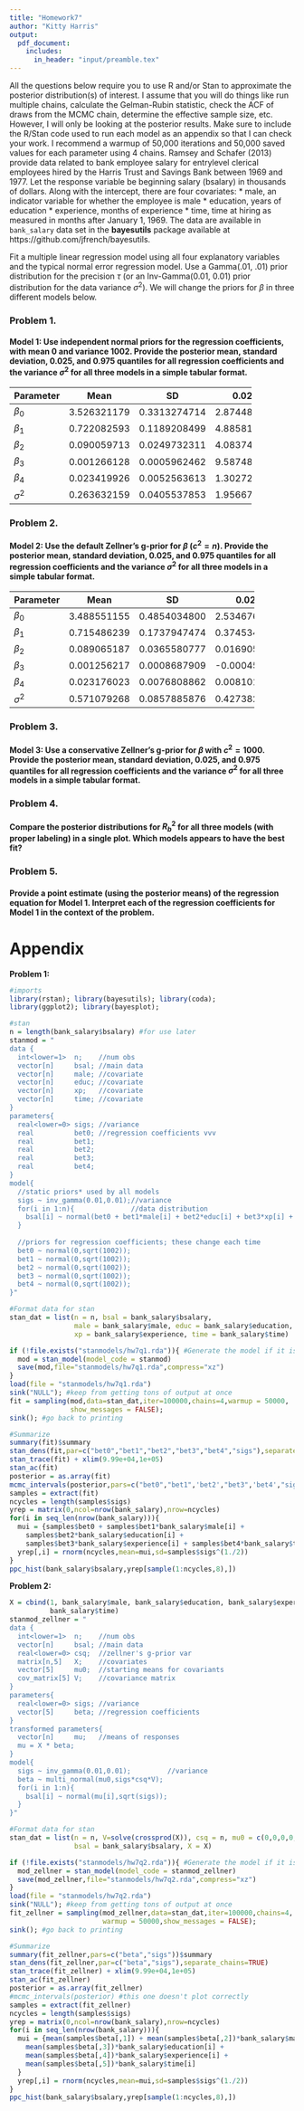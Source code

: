 ```yaml
---
title: "Homework7"
author: "Kitty Harris"
output: 
  pdf_document:
    includes:
      in_header: "input/preamble.tex"
---
```


All the questions below require you to use R and/or Stan to approximate the posterior distribution(s) of interest. I assume that you will do things like run multiple chains, calculate the Gelman-Rubin statistic, check the ACF of draws from the MCMC chain, determine the effective sample size, etc. However, I will only be looking at the posterior results. Make sure to include the R/Stan code used to run each model as an appendix so that I can check your work. I recommend a warmup of 50,000 iterations and 50,000 saved values for each parameter using 4 chains. \break
Ramsey and Schafer (2013) provide data related to bank employee salary for entrylevel clerical employees hired by the Harris Trust and Savings Bank between 1969 and 1977. Let the response variable be beginning salary (bsalary) in thousands of
dollars. Along with the intercept, there are four covariates:
* male, an indicator variable for whether the employee is male
* education, years of education
* experience, months of experience
* time, time at hiring as measured in months after January 1, 1969. 
The data are available in `bank_salary` data set in the **bayesutils** package available at https://github.com/jfrench/bayesutils. \break

Fit a multiple  linear regression model using all four explanatory variables and the typical normal error regression model. Use a Gamma(.01, .01) prior distribution for
the precision $\tau$ (or an Inv-Gamma(0.01, 0.01) prior distribution for the data variance $\sigma^2$). We will change the priors for $\beta$ in three different models below.

### Problem 1.
#### Model 1: Use independent normal priors for the regression coefficients, with mean 0 and variance 1002. Provide the posterior mean, standard deviation, 0.025, and 0.975 quantiles for all regression coefficients and the variance $\sigma^2$ for all three models in a simple tabular format. 

+----------+-----------+------------+------------+-----------+
|Parameter |Mean       |SD          |0.025q      |0.975q     |
+==========+===========+============+============+===========+
|$\beta_0$ |3.526321179|0.3313274714|2.874486e+00|4.176178439|
+----------+-----------+------------+------------+-----------+
|$\beta_1$ |0.722082593|0.1189208499|4.885812e-01|0.955499103|
+----------+-----------+------------+------------+-----------+
|$\beta_2$ |0.090059713|0.0249732311|4.083745e-02|0.139033216|
+----------+-----------+------------+------------+-----------+
|$\beta_3$ |0.001266128|0.0005962462|9.587489e-05|0.002436232|
+----------+-----------+------------+------------+-----------+
|$\beta_4$ |0.023419926|0.0052563613|1.302725e-02|0.033821225|
+----------+-----------+------------+------------+-----------+
|$\sigma^2$|0.263632159|0.0405537853|1.956672e-01|0.033697268|
+----------+-----------+------------+------------+-----------+

### Problem 2.
#### Model 2: Use the default Zellner’s g-prior for $\beta$ ($c^2 = n$).  Provide the posterior mean, standard deviation, 0.025, and 0.975 quantiles for all regression coefficients and the variance $\sigma^2$ for all three models in a simple tabular format. 

+----------+-----------+------------+-------------+-----------+
|Parameter |Mean       |SD          |0.025q       |0.975q     |
+==========+===========+============+=============+===========+
|$\beta_0$ |3.488551155|0.4854034800|2.5346761457 |4.446111345|
+----------+-----------+------------+-------------+-----------+
|$\beta_1$ |0.715486239|0.1737947474|0.3745344344 |1.056050651|
+----------+-----------+------------+-------------+-----------+
|$\beta_2$ |0.089065187|0.0365580777|0.0169057889 |0.160682121|
+----------+-----------+------------+-------------+-----------+
|$\beta_3$ |0.001256217|0.0008687909|-0.0004515154|0.002963955|
+----------+-----------+------------+-------------+-----------+
|$\beta_4$ |0.023176023|0.0076808862|0.0081018553 |0.038304990|
+----------+-----------+------------+-------------+-----------+
|$\sigma^2$|0.571079268|0.0857885876|0.4273822269 |0.762295521|
+----------+-----------+------------+-------------+-----------+

### Problem 3.
#### Model 3: Use a conservative Zellner’s g-prior for $\beta$ with $c^2 = 1000$. Provide the posterior mean, standard deviation, 0.025, and 0.975 quantiles for all regression coefficients and the variance $\sigma^2$ for all three models in a simple tabular format. 



### Problem 4. 
#### Compare the posterior distributions for $R_b^2$ for all three models (with proper labeling) in a single plot. Which models appears to have the best fit? 

### Problem 5. 
#### Provide a point estimate (using the posterior means) of the regression equation for Model 1. Interpret each of the regression coefficients for Model 1 in the context of the problem.

# Appendix

**Problem 1:**

```r
#imports
library(rstan); library(bayesutils); library(coda); 
library(ggplot2); library(bayesplot); 

#stan
n = length(bank_salary$bsalary) #for use later
stanmod = "
data {
  int<lower=1>  n;    //num obs
  vector[n]     bsal; //main data
  vector[n]     male; //covariate
  vector[n]     educ; //covariate
  vector[n]     xp;   //covariate
  vector[n]     time; //covariate
}
parameters{
  real<lower=0> sigs; //variance
  real          bet0; //regression coefficients vvv
  real          bet1;
  real          bet2;
  real          bet3;
  real          bet4;
}
model{
  //static priors* used by all models
  sigs ~ inv_gamma(0.01,0.01);//variance
  for(i in 1:n){              //data distribution
    bsal[i] ~ normal(bet0 + bet1*male[i] + bet2*educ[i] + bet3*xp[i] + bet4*time[i],sigs^(1./2));
  }
  
  //priors for regression coefficients; these change each time
  bet0 ~ normal(0,sqrt(1002)); 
  bet1 ~ normal(0,sqrt(1002));
  bet2 ~ normal(0,sqrt(1002));
  bet3 ~ normal(0,sqrt(1002));
  bet4 ~ normal(0,sqrt(1002));
}"

#Format data for stan
stan_dat = list(n = n, bsal = bank_salary$bsalary,
                male = bank_salary$male, educ = bank_salary$education, 
                xp = bank_salary$experience, time = bank_salary$time)

if (!file.exists("stanmodels/hw7q1.rda")){ #Generate the model if it is missing.
  mod = stan_model(model_code = stanmod)
  save(mod,file="stanmodels/hw7q1.rda",compress="xz")
}
load(file = "stanmodels/hw7q1.rda")
sink("NULL"); #keep from getting tons of output at once
fit = sampling(mod,data=stan_dat,iter=100000,chains=4,warmup = 50000,
               show_messages = FALSE);
sink(); #go back to printing

#Summarize
summary(fit)$summary
stan_dens(fit,par=c("bet0","bet1","bet2","bet3","bet4","sigs"),separate_chains=TRUE)
stan_trace(fit) + xlim(9.99e+04,1e+05)
stan_ac(fit)
posterior = as.array(fit)
mcmc_intervals(posterior,pars=c("bet0","bet1",'bet2',"bet3",'bet4',"sigs"))
samples = extract(fit)
ncycles = length(samples$sigs)
yrep = matrix(0,ncol=nrow(bank_salary),nrow=ncycles)
for(i in seq_len(nrow(bank_salary))){
  mui = {samples$bet0 + samples$bet1*bank_salary$male[i] + 
    samples$bet2*bank_salary$education[i] + 
    samples$bet3*bank_salary$experience[i] + samples$bet4*bank_salary$time[i]}
  yrep[,i] = rnorm(ncycles,mean=mui,sd=samples$sigs^(1./2))
}
ppc_hist(bank_salary$bsalary,yrep[sample(1:ncycles,8),])
```

**Problem 2:**

```r
X = cbind(1, bank_salary$male, bank_salary$education, bank_salary$experience, 
          bank_salary$time)
stanmod_zellner = "
data {
  int<lower=1>  n;    //num obs
  vector[n]     bsal; //main data
  real<lower=0> csq;  //zellner's g-prior var
  matrix[n,5]   X;    //covariates
  vector[5]     mu0;  //starting means for covariants
  cov_matrix[5] V;    //covariance matrix
}
parameters{
  real<lower=0> sigs; //variance
  vector[5]     beta; //regression coefficients
}
transformed parameters{
  vector[n]     mu;   //means of responses
  mu = X * beta;
}
model{
  sigs ~ inv_gamma(0.01,0.01);         //variance
  beta ~ multi_normal(mu0,sigs*csq*V);
  for(i in 1:n){
    bsal[i] ~ normal(mu[i],sqrt(sigs));
  }
}"

#Format data for stan
stan_dat = list(n = n, V=solve(crossprod(X)), csq = n, mu0 = c(0,0,0,0,0), 
                bsal = bank_salary$bsalary, X = X)

if (!file.exists("stanmodels/hw7q2.rda")){ #Generate the model if it is missing.
  mod_zellner = stan_model(model_code = stanmod_zellner)
  save(mod_zellner,file="stanmodels/hw7q2.rda",compress="xz")
}
load(file = "stanmodels/hw7q2.rda")
sink("NULL"); #keep from getting tons of output at once
fit_zellner = sampling(mod_zellner,data=stan_dat,iter=100000,chains=4,
                       warmup = 50000,show_messages = FALSE);
sink(); #go back to printing

#Summarize
summary(fit_zellner,pars=c("beta","sigs"))$summary
stan_dens(fit_zellner,par=c("beta","sigs"),separate_chains=TRUE)
stan_trace(fit_zellner) + xlim(9.99e+04,1e+05)
stan_ac(fit_zellner)
posterior = as.array(fit_zellner)
#mcmc_intervals(posterior) #this one doesn't plot correctly
samples = extract(fit_zellner)
ncycles = length(samples$sigs)
yrep = matrix(0,ncol=nrow(bank_salary),nrow=ncycles)
for(i in seq_len(nrow(bank_salary))){
  mui = {mean(samples$beta[,1]) + mean(samples$beta[,2])*bank_salary$male[i] + 
    mean(samples$beta[,3])*bank_salary$education[i] + 
    mean(samples$beta[,4])*bank_salary$experience[i] + 
    mean(samples$beta[,5])*bank_salary$time[i]
  }
  yrep[,i] = rnorm(ncycles,mean=mui,sd=samples$sigs^(1./2))
}
ppc_hist(bank_salary$bsalary,yrep[sample(1:ncycles,8),])
```
